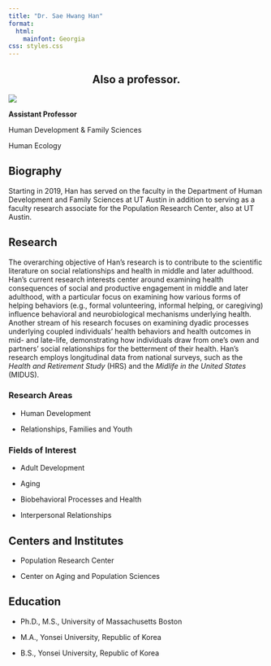 ```yaml
---
title: "Dr. Sae Hwang Han"
format:
  html:
    mainfont: Georgia
css: styles.css
---
```


## **Also a professor.** {style="text-align: center"}

![](images/Screenshot%202024-10-08%20133858.png){fig-align="center"}

::: text-blue
**Assistant Professor**

Human Development & Family Sciences

Human Ecology
:::

## **Biography**

Starting in 2019, Han has served on the faculty in the Department of Human Development and Family Sciences at UT Austin in addition to serving as a faculty research associate for the Population Research Center, also at UT Austin.

## **Research**

The overarching objective of Han's research is to contribute to the scientific literature on social relationships and health in middle and later adulthood. Han's current research interests center around examining health consequences of social and productive engagement in middle and later adulthood, with a particular focus on examining how various forms of helping behaviors (e.g., formal volunteering, informal helping, or caregiving) influence behavioral and neurobiological mechanisms underlying health. Another stream of his research focuses on examining dyadic processes underlying coupled individuals' health behaviors and health outcomes in mid- and late-life, demonstrating how individuals draw from one's own and partners' social relationships for the betterment of their health. Han's research employs longitudinal data from national surveys, such as the *Health and Retirement Study* (HRS) and the *Midlife in the United States* (MIDUS).

### **Research Areas**

-   Human Development

-   Relationships, Families and Youth

### **Fields of Interest**

-   Adult Development

-   Aging

-   Biobehavioral Processes and Health

-   Interpersonal Relationships

## **Centers and Institutes**

-   Population Research Center

-   Center on Aging and Population Sciences

## **Education**

-   Ph.D., M.S., University of Massachusetts Boston

-   M.A., Yonsei University, Republic of Korea

-   B.S., Yonsei University, Republic of Korea
